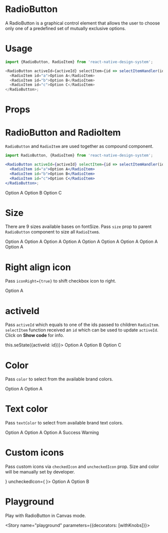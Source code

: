 
<Meta title="RadioButton" component={RadioButton} />

# RadioButton

A RadioButton is a graphical control element that allows the user to choose only one of a predefined set of mutually exclusive options.

# Usage

```js
import {RadioButton, RadioItem} from 'react-native-design-system';

<RadioButton activeId={activeId} selectItem={id => selectItemHandler(id)}>
  <RadioItem id="a">Option A</RadioItem>
  <RadioItem id="b">Option B</RadioItem>
  <RadioItem id="c">Option C</RadioItem>
</RadioButton>;
```

# Props

<Props of={RadioButton} />

# RadioButton and RadioItem

`RadioButton` and `RadioItem` are used together as compound component.

```jsx
import RadioButton, {RadioItem} from 'react-native-design-system';

<RadioButton activeId={activeId} selectItem={id => selectItemHandler(id)}>
  <RadioItem id="a">Option A</RadioItem>
  <RadioItem id="b">Option B</RadioItem>
  <RadioItem id="c">Option C</RadioItem>
</RadioButton>;
```

<Preview>
  <Story name="usage">
    <RadioButton activeId="a">
      <RadioItem id="a">Option A</RadioItem>
      <RadioItem id="b">Option B</RadioItem>
      <RadioItem id="c">Option C</RadioItem>
    </RadioButton>
  </Story>
</Preview>

# Size

There are 9 sizes available bases on fontSize. Pass `size` prop to parent `RadioButton` component to size all `RadioItem`s.

<Preview>
  <Story name="size">
    <Stack>
      <RadioButton activeId="a" size="xs" selectItem={action('pressed')}>
        <RadioItem id="a">Option A</RadioItem>
      </RadioButton>
      <RadioButton activeId="a" size="sm" selectItem={action('pressed')}>
        <RadioItem id="a">Option A</RadioItem>
      </RadioButton>
      <RadioButton activeId="a" size="md" selectItem={action('pressed')}>
        <RadioItem id="a">Option A</RadioItem>
      </RadioButton>
      <RadioButton activeId="a" size="lg" selectItem={action('pressed')}>
        <RadioItem id="a">Option A</RadioItem>
      </RadioButton>
      <RadioButton activeId="a" size="xl" selectItem={action('pressed')}>
        <RadioItem id="a">Option A</RadioItem>
      </RadioButton>
      <RadioButton activeId="a" size="2xl" selectItem={action('pressed')}>
        <RadioItem id="a">Option A</RadioItem>
      </RadioButton>
      <RadioButton activeId="a" size="3xl" selectItem={action('pressed')}>
        <RadioItem id="a">Option A</RadioItem>
      </RadioButton>
      <RadioButton activeId="a" size="4xl" selectItem={action('pressed')}>
        <RadioItem id="a">Option A</RadioItem>
      </RadioButton>
      <RadioButton activeId="a" size="5xl" selectItem={action('pressed')}>
        <RadioItem id="a">Option A</RadioItem>
      </RadioButton>
    </Stack>
  </Story>
</Preview>

# Right align icon

Pass `iconRight={true}` to shift checkbox icon to right.

<Preview>
  <Story name="iconRight">
    <RadioButton activeId="a" iconRight selectItem={action('pressed')}>
      <RadioItem id="a">Option A</RadioItem>
    </RadioButton>
  </Story>
</Preview>

# activeId

Pass `activeId` which equals to one of the ids passed to children `RadioItem`. `selectItem` function received an `id` which can be used to update `activeId`. Click on **Show code** for info.

<Preview>
  <Story name="activeId">
    <RadioButton activeId="b" selectItem={id => this.seState({activeId: id})}>
      <RadioItem id="a">Option A</RadioItem>
      <RadioItem id="b">Option B</RadioItem>
      <RadioItem id="c">Option C</RadioItem>
    </RadioButton>
  </Story>
</Preview>

# Color

Pass `color` to select from the available brand colors.

<Preview>
  <Story name="color">
    <Stack>
      <RadioButton activeId="a" color="primary" selectItem={action('pressed')}>
        <RadioItem id="a">Option A</RadioItem>
      </RadioButton>
      <RadioButton
        activeId="a"
        color="secondary"
        selectItem={action('pressed')}>
        <RadioItem id="a">Option A</RadioItem>
      </RadioButton>
    </Stack>
  </Story>
</Preview>

# Text color

Pass `textColor` to select from available brand text colors.

<Preview>
  <Story name="textColor">
    <Stack>
      <RadioButton
        activeId="a"
        textColor="heading"
        selectItem={action('pressed')}>
        <RadioItem id="a">Option A</RadioItem>
      </RadioButton>
      <RadioButton activeId="a" textColor="para" selectItem={action('pressed')}>
        <RadioItem id="a">Option A</RadioItem>
      </RadioButton>
      <RadioButton
        activeId="a"
        textColor="subtle"
        selectItem={action('pressed')}>
        <RadioItem id="a">Option A</RadioItem>
      </RadioButton>
      <RadioButton
        activeId="a"
        textColor="success"
        selectItem={action('pressed')}>
        <RadioItem id="a">Success</RadioItem>
      </RadioButton>
      <RadioButton
        activeId="a"
        textColor="warning"
        selectItem={action('pressed')}>
        <RadioItem id="a">Warning</RadioItem>
      </RadioButton>
    </Stack>
  </Story>
</Preview>

# Custom icons

Pass custom icons via `checkedIcon` and `uncheckedIcon` prop. Size and color will be manually set by developer.

<Preview>
  <Story name="icons">
    <Stack>
      <RadioButton
        activeId="a"
        selectItem={action('pressed')}
        checkedIcon={<AntDesign name="checkcircle" size={20} color="#1e88e5" />}
        uncheckedIcon={
          <AntDesign name="checkcircleo" size={20} color="#1e88e5" />
        }>
        <RadioItem id="a">Option A</RadioItem>
        <RadioItem id="b">Option B</RadioItem>
      </RadioButton>
    </Stack>
  </Story>
</Preview>

# Playground

Play with RadioButton in Canvas mode.

<Story name="playground" parameters={{decorators: [withKnobs]}}>
  <ExampleRadioButton />
</Story>
